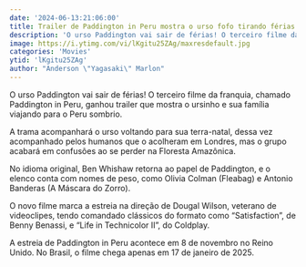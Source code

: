 ```yaml
---
date: '2024-06-13:21:06:00'
title: Trailer de Paddington in Peru mostra o urso fofo tirando férias
description: 'O urso Paddington vai sair de férias! O terceiro filme da franquia, chamado Paddington in Peru, ganhou trailer que mostra o ursinho e sua família viajando para o Peru sombrio.'
image: https://i.ytimg.com/vi/lKgitu25ZAg/maxresdefault.jpg
categories: 'Movies'
ytid: 'lKgitu25ZAg'
author: "Anderson \"Yagasaki\" Marlon"
---
```


O urso Paddington vai sair de férias! O terceiro filme da franquia, chamado Paddington in Peru, ganhou trailer que mostra o ursinho e sua família viajando para o Peru sombrio.

A trama acompanhará o urso voltando para sua terra-natal, dessa vez acompanhado pelos humanos que o acolheram em Londres, mas o grupo acabará em confusões ao se perder na Floresta Amazônica.

No idioma original, Ben Whishaw retorna ao papel de Paddington, e o elenco conta com nomes de peso, como Olivia Colman (Fleabag) e Antonio Banderas (A Máscara do Zorro).

O novo filme marca a estreia na direção de Dougal Wilson, veterano de videoclipes, tendo comandado clássicos do formato como “Satisfaction”, de Benny Benassi, e “Life in Technicolor II”, do Coldplay.

A estreia de Paddington in Peru acontece em 8 de novembro no Reino Unido. No Brasil, o filme chega apenas em 17 de janeiro de 2025.
